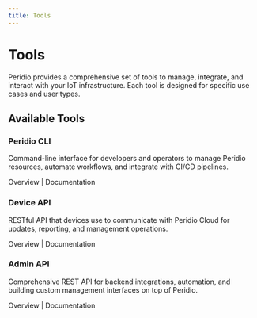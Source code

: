 ```yaml
---
title: Tools
---
```



# Tools

Peridio provides a comprehensive set of tools to manage, integrate, and interact with your IoT infrastructure. Each tool is designed for specific use cases and user types.

## Available Tools

<div className="row margin-top--lg">
  <div className="col col--6">
    <div className="card">
      <div className="card__header">
        <h3>Peridio CLI</h3>
      </div>
      <div className="card__body">
        <p>
          Command-line interface for developers and operators to manage Peridio resources, automate workflows, and integrate with CI/CD pipelines.
        </p>
        <p>
          <Link to="/tools/peridio-cli">Overview</Link> | <Link to="/peridio-cli">Documentation</Link>
        </p>
      </div>
    </div>
  </div>

  <div className="col col--6">
    <div className="card">
      <div className="card__header">
        <h3>Device API</h3>
      </div>
      <div className="card__body">
        <p>
          RESTful API that devices use to communicate with Peridio Cloud for updates, reporting, and management operations.
        </p>
        <p>
          <Link to="/tools/device-api">Overview</Link> | <Link to="/device-api">Documentation</Link>
        </p>
      </div>
    </div>
  </div>
</div>

<div className="row">
  <div className="col col--6">
    <div className="card">
      <div className="card__header">
        <h3>Admin API</h3>
      </div>
      <div className="card__body">
        <p>
          Comprehensive REST API for backend integrations, automation, and building custom
          management interfaces on top of Peridio.
        </p>
        <p>
          <Link to="/tools/admin-api">Overview</Link> | <Link to="/admin-api">Documentation</Link>
        </p>
      </div>
    </div>
  </div>
</div>
